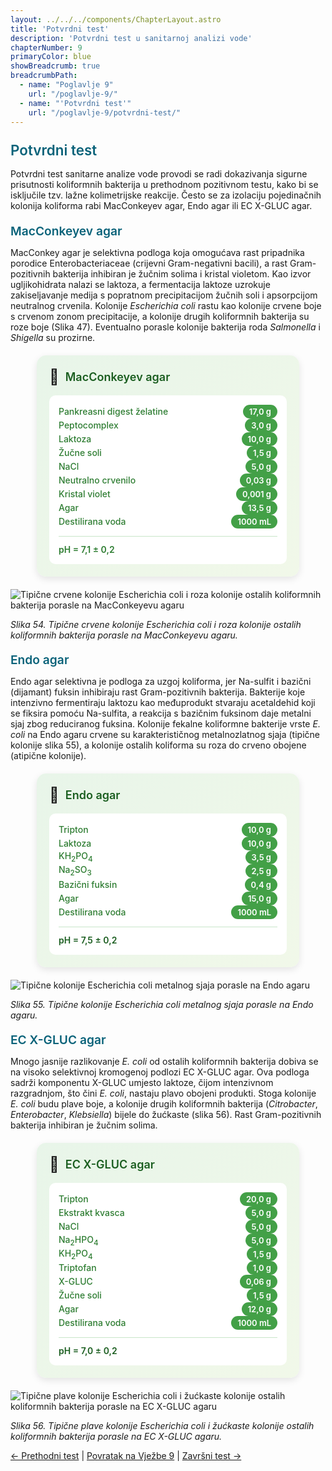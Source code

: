 ```yaml
---
layout: ../../../components/ChapterLayout.astro
title: 'Potvrdni test'
description: 'Potvrdni test u sanitarnoj analizi vode'
chapterNumber: 9
primaryColor: blue
showBreadcrumb: true
breadcrumbPath:
  - name: "Poglavlje 9"
    url: "/poglavlje-9/"
  - name: "'Potvrdni test'"
    url: "/poglavlje-9/potvrdni-test/"
---
```




<h3 style="color: #096279; font-size: 1.4rem; font-weight: 600; margin: 1.5rem 0 1rem 0;">Potvrdni test</h3>

Potvrdni test sanitarne analize vode provodi se radi dokazivanja sigurne prisutnosti koliformnih bakterija u prethodnom pozitivnom testu, kako bi se isključile tzv. lažne kolimetrijske reakcije. Često se za izolaciju pojedinačnih kolonija koliforma rabi MacConkeyev agar, Endo agar ili EC X-GLUC agar.

<h4 style="color: #096279; font-size: 1.2rem; font-weight: 600; margin: 1.2rem 0 0.8rem 0;">MacConkeyev agar</h4>

MacConkey agar je selektivna podloga koja omogućava rast pripadnika porodice Enterobacteriaceae (crijevni Gram-negativni bacili), a rast Gram-pozitivnih bakterija inhibiran je žučnim solima i kristal violetom. Kao izvor ugljikohidrata nalazi se laktoza, a fermentacija laktoze uzrokuje zakiseljavanje medija s popratnom precipitacijom žučnih soli i apsorpcijom neutralnog crvenila. Kolonije *Escherichia coli* rastu kao kolonije crvene boje s crvenom zonom precipitacije, a kolonije drugih koliformnih bakterija su roze boje (Slika 47). Eventualno porasle kolonije bakterija roda *Salmonella* i *Shigella* su prozirne.

<div style="max-width: 380px; background: linear-gradient(135deg, #e8f5e9 0%, #f1f8e9 100%); border-radius: 15px; padding: 20px; box-shadow: 0 4px 12px rgba(0,0,0,0.1); margin: 20px auto;">
  <div style="display: flex; align-items: center; margin-bottom: 15px;">
    <span style="font-size: 24px; margin-right: 10px;">🧫</span>
    <h3 style="margin: 0; color: #1b5e20; font-weight: 600; font-size: 18px;">MacConkeyev agar</h3>
  </div>
  <div style="background: white; border-radius: 10px; padding: 15px;">
    <div style="display: grid; grid-template-columns: minmax(0, 1fr) auto; gap: 8px 15px; align-items: center;">
      <span style="font-weight: 500; color: #2e7d32; font-size: 14px;">Pankreasni digest želatine</span>
      <span style="background: #43a047; color: white; padding: 3px 10px; border-radius: 15px; font-size: 13px; font-weight: 600;">17,0 g</span>
    </div>
    <div style="display: grid; grid-template-columns: minmax(0, 1fr) auto; gap: 8px 15px; align-items: center;">
      <span style="font-weight: 500; color: #2e7d32; font-size: 14px;">Peptocomplex</span>
      <span style="background: #43a047; color: white; padding: 3px 10px; border-radius: 15px; font-size: 13px; font-weight: 600;">3,0 g</span>
    </div>
    <div style="display: grid; grid-template-columns: minmax(0, 1fr) auto; gap: 8px 15px; align-items: center;">
      <span style="font-weight: 500; color: #2e7d32; font-size: 14px;">Laktoza</span>
      <span style="background: #43a047; color: white; padding: 3px 10px; border-radius: 15px; font-size: 13px; font-weight: 600;">10,0 g</span>
    </div>
    <div style="display: grid; grid-template-columns: minmax(0, 1fr) auto; gap: 8px 15px; align-items: center;">
      <span style="font-weight: 500; color: #2e7d32; font-size: 14px;">Žučne soli</span>
      <span style="background: #43a047; color: white; padding: 3px 10px; border-radius: 15px; font-size: 13px; font-weight: 600;">1,5 g</span>
    </div>
    <div style="display: grid; grid-template-columns: minmax(0, 1fr) auto; gap: 8px 15px; align-items: center;">
      <span style="font-weight: 500; color: #2e7d32; font-size: 14px;">NaCl</span>
      <span style="background: #43a047; color: white; padding: 3px 10px; border-radius: 15px; font-size: 13px; font-weight: 600;">5,0 g</span>
    </div>
    <div style="display: grid; grid-template-columns: minmax(0, 1fr) auto; gap: 8px 15px; align-items: center;">
      <span style="font-weight: 500; color: #2e7d32; font-size: 14px;">Neutralno crvenilo</span>
      <span style="background: #43a047; color: white; padding: 3px 10px; border-radius: 15px; font-size: 13px; font-weight: 600;">0,03 g</span>
    </div>
    <div style="display: grid; grid-template-columns: minmax(0, 1fr) auto; gap: 8px 15px; align-items: center;">
      <span style="font-weight: 500; color: #2e7d32; font-size: 14px;">Kristal violet</span>
      <span style="background: #43a047; color: white; padding: 3px 10px; border-radius: 15px; font-size: 13px; font-weight: 600;">0,001 g</span>
    </div>
    <div style="display: grid; grid-template-columns: minmax(0, 1fr) auto; gap: 8px 15px; align-items: center;">
      <span style="font-weight: 500; color: #2e7d32; font-size: 14px;">Agar</span>
      <span style="background: #43a047; color: white; padding: 3px 10px; border-radius: 15px; font-size: 13px; font-weight: 600;">13,5 g</span>
    </div>
    <div style="display: grid; grid-template-columns: minmax(0, 1fr) auto; gap: 8px 15px; align-items: center;">
      <span style="font-weight: 500; color: #2e7d32; font-size: 14px;">Destilirana voda</span>
      <span style="background: #43a047; color: white; padding: 3px 10px; border-radius: 15px; font-size: 13px; font-weight: 600;">1000 mL</span>
    </div>
    <div style="margin-top: 12px; padding-top: 12px; border-top: 1px solid #c8e6c9;">
      <span style="font-weight: 600; color: #2e7d32; font-size: 14px;">pH = 7,1 ± 0,2</span>
    </div>
  </div>
</div>

![Tipične crvene kolonije Escherichia coli i roza kolonije ostalih koliformnih bakterija porasle na MacConkeyevu agaru](/images/slika54.jpg)

*Slika 54. Tipične crvene kolonije Escherichia coli i roza kolonije ostalih koliformnih bakterija porasle na MacConkeyevu agaru.*

<h4 style="color: #096279; font-size: 1.2rem; font-weight: 600; margin: 1.2rem 0 0.8rem 0;">Endo agar</h4>

Endo agar selektivna je podloga za uzgoj koliforma, jer Na-sulfit i bazični (dijamant) fuksin inhibiraju rast Gram-pozitivnih bakterija. Bakterije koje intenzivno fermentiraju laktozu kao međuprodukt stvaraju acetaldehid koji se fiksira pomoću Na-sulfita, a reakcija s bazičnim fuksinom daje metalni sjaj zbog reduciranog fuksina. Kolonije fekalne koliformne bakterije vrste *E. coli* na Endo agaru crvene su karakterističnog metalnozlatnog sjaja (tipične kolonije slika 55), a kolonije ostalih koliforma su roza do crveno obojene (atipične kolonije).

<div style="max-width: 380px; background: linear-gradient(135deg, #e8f5e9 0%, #f1f8e9 100%); border-radius: 15px; padding: 20px; box-shadow: 0 4px 12px rgba(0,0,0,0.1); margin: 20px auto;">
  <div style="display: flex; align-items: center; margin-bottom: 15px;">
    <span style="font-size: 24px; margin-right: 10px;">🧫</span>
    <h3 style="margin: 0; color: #1b5e20; font-weight: 600; font-size: 18px;">Endo agar</h3>
  </div>
  <div style="background: white; border-radius: 10px; padding: 15px;">
    <div style="display: grid; grid-template-columns: minmax(0, 1fr) auto; gap: 8px 15px; align-items: center;">
      <span style="font-weight: 500; color: #2e7d32; font-size: 14px;">Tripton</span>
      <span style="background: #43a047; color: white; padding: 3px 10px; border-radius: 15px; font-size: 13px; font-weight: 600;">10,0 g</span>
    </div>
    <div style="display: grid; grid-template-columns: minmax(0, 1fr) auto; gap: 8px 15px; align-items: center;">
      <span style="font-weight: 500; color: #2e7d32; font-size: 14px;">Laktoza</span>
      <span style="background: #43a047; color: white; padding: 3px 10px; border-radius: 15px; font-size: 13px; font-weight: 600;">10,0 g</span>
    </div>
    <div style="display: grid; grid-template-columns: minmax(0, 1fr) auto; gap: 8px 15px; align-items: center;">
      <span style="font-weight: 500; color: #2e7d32; font-size: 14px;">KH<sub>2</sub>PO<sub>4</sub></span>
      <span style="background: #43a047; color: white; padding: 3px 10px; border-radius: 15px; font-size: 13px; font-weight: 600;">3,5 g</span>
    </div>
    <div style="display: grid; grid-template-columns: minmax(0, 1fr) auto; gap: 8px 15px; align-items: center;">
      <span style="font-weight: 500; color: #2e7d32; font-size: 14px;">Na<sub>2</sub>SO<sub>3</sub></span>
      <span style="background: #43a047; color: white; padding: 3px 10px; border-radius: 15px; font-size: 13px; font-weight: 600;">2,5 g</span>
    </div>
    <div style="display: grid; grid-template-columns: minmax(0, 1fr) auto; gap: 8px 15px; align-items: center;">
      <span style="font-weight: 500; color: #2e7d32; font-size: 14px;">Bazični fuksin</span>
      <span style="background: #43a047; color: white; padding: 3px 10px; border-radius: 15px; font-size: 13px; font-weight: 600;">0,4 g</span>
    </div>
    <div style="display: grid; grid-template-columns: minmax(0, 1fr) auto; gap: 8px 15px; align-items: center;">
      <span style="font-weight: 500; color: #2e7d32; font-size: 14px;">Agar</span>
      <span style="background: #43a047; color: white; padding: 3px 10px; border-radius: 15px; font-size: 13px; font-weight: 600;">15,0 g</span>
    </div>
    <div style="display: grid; grid-template-columns: minmax(0, 1fr) auto; gap: 8px 15px; align-items: center;">
      <span style="font-weight: 500; color: #2e7d32; font-size: 14px;">Destilirana voda</span>
      <span style="background: #43a047; color: white; padding: 3px 10px; border-radius: 15px; font-size: 13px; font-weight: 600;">1000 mL</span>
    </div>
    <div style="margin-top: 12px; padding-top: 12px; border-top: 1px solid #c8e6c9;">
      <span style="font-weight: 600; color: #1b5e20; font-size: 14px;">pH = 7,5 ± 0,2</span>
    </div>
  </div>
</div>

![Tipične kolonije Escherichia coli metalnog sjaja porasle na Endo agaru](/images/slika55.jpg)

*Slika 55. Tipične kolonije Escherichia coli metalnog sjaja porasle na Endo agaru.*

<h4 style="color: #096279; font-size: 1.2rem; font-weight: 600; margin: 1.2rem 0 0.8rem 0;">EC X-GLUC agar</h4>

Mnogo jasnije razlikovanje *E. coli* od ostalih koliformnih bakterija dobiva se na visoko selektivnoj kromogenoj podlozi EC X-GLUC agar. Ova podloga sadrži komponentu X-GLUC umjesto laktoze, čijom intenzivnom razgradnjom, što čini *E. coli*, nastaju plavo obojeni produkti. Stoga kolonije *E. coli* budu plave boje, a kolonije drugih koliformnih bakterija (*Citrobacter*, *Enterobacter*, *Klebsiella*) bijele do žućkaste (slika 56). Rast Gram-pozitivnih bakterija inhibiran je žučnim solima.

<div style="max-width: 380px; background: linear-gradient(135deg, #e8f5e9 0%, #f1f8e9 100%); border-radius: 15px; padding: 20px; box-shadow: 0 4px 12px rgba(0,0,0,0.1); margin: 20px auto;">
  <div style="display: flex; align-items: center; margin-bottom: 15px;">
    <span style="font-size: 24px; margin-right: 10px;">🧫</span>
    <h3 style="margin: 0; color: #1b5e20; font-weight: 600; font-size: 18px;">EC X-GLUC agar</h3>
  </div>
  <div style="background: white; border-radius: 10px; padding: 15px;">
    <div style="display: grid; grid-template-columns: minmax(0, 1fr) auto; gap: 8px 15px; align-items: center;">
      <span style="font-weight: 500; color: #2e7d32; font-size: 14px;">Tripton</span>
      <span style="background: #43a047; color: white; padding: 3px 10px; border-radius: 15px; font-size: 13px; font-weight: 600;">20,0 g</span>
    </div>
    <div style="display: grid; grid-template-columns: minmax(0, 1fr) auto; gap: 8px 15px; align-items: center;">
      <span style="font-weight: 500; color: #2e7d32; font-size: 14px;">Ekstrakt kvasca</span>
      <span style="background: #43a047; color: white; padding: 3px 10px; border-radius: 15px; font-size: 13px; font-weight: 600;">5,0 g</span>
    </div>
    <div style="display: grid; grid-template-columns: minmax(0, 1fr) auto; gap: 8px 15px; align-items: center;">
      <span style="font-weight: 500; color: #2e7d32; font-size: 14px;">NaCl</span>
      <span style="background: #43a047; color: white; padding: 3px 10px; border-radius: 15px; font-size: 13px; font-weight: 600;">5,0 g</span>
    </div>
    <div style="display: grid; grid-template-columns: minmax(0, 1fr) auto; gap: 8px 15px; align-items: center;">
      <span style="font-weight: 500; color: #2e7d32; font-size: 14px;">Na<sub>2</sub>HPO<sub>4</sub></span>
      <span style="background: #43a047; color: white; padding: 3px 10px; border-radius: 15px; font-size: 13px; font-weight: 600;">5,0 g</span>
    </div>
    <div style="display: grid; grid-template-columns: minmax(0, 1fr) auto; gap: 8px 15px; align-items: center;">
      <span style="font-weight: 500; color: #2e7d32; font-size: 14px;">KH<sub>2</sub>PO<sub>4</sub></span>
      <span style="background: #43a047; color: white; padding: 3px 10px; border-radius: 15px; font-size: 13px; font-weight: 600;">1,5 g</span>
    </div>
    <div style="display: grid; grid-template-columns: minmax(0, 1fr) auto; gap: 8px 15px; align-items: center;">
      <span style="font-weight: 500; color: #2e7d32; font-size: 14px;">Triptofan</span>
      <span style="background: #43a047; color: white; padding: 3px 10px; border-radius: 15px; font-size: 13px; font-weight: 600;">1,0 g</span>
    </div>
    <div style="display: grid; grid-template-columns: minmax(0, 1fr) auto; gap: 8px 15px; align-items: center;">
      <span style="font-weight: 500; color: #2e7d32; font-size: 14px;">X-GLUC</span>
      <span style="background: #43a047; color: white; padding: 3px 10px; border-radius: 15px; font-size: 13px; font-weight: 600;">0,06 g</span>
    </div>
    <div style="display: grid; grid-template-columns: minmax(0, 1fr) auto; gap: 8px 15px; align-items: center;">
      <span style="font-weight: 500; color: #2e7d32; font-size: 14px;">Žučne soli</span>
      <span style="background: #43a047; color: white; padding: 3px 10px; border-radius: 15px; font-size: 13px; font-weight: 600;">1,5 g</span>
    </div>
    <div style="display: grid; grid-template-columns: minmax(0, 1fr) auto; gap: 8px 15px; align-items: center;">
      <span style="font-weight: 500; color: #2e7d32; font-size: 14px;">Agar</span>
      <span style="background: #43a047; color: white; padding: 3px 10px; border-radius: 15px; font-size: 13px; font-weight: 600;">12,0 g</span>
    </div>
    <div style="display: grid; grid-template-columns: minmax(0, 1fr) auto; gap: 8px 15px; align-items: center;">
      <span style="font-weight: 500; color: #2e7d32; font-size: 14px;">Destilirana voda</span>
      <span style="background: #43a047; color: white; padding: 3px 10px; border-radius: 15px; font-size: 13px; font-weight: 600;">1000 mL</span>
    </div>
    <div style="margin-top: 12px; padding-top: 12px; border-top: 1px solid #c8e6c9;">
      <span style="font-weight: 600; color: #1b5e20; font-size: 14px;">pH = 7,0 ± 0,2</span>
    </div>
  </div>
</div>

![Tipične plave kolonije Escherichia coli i žućkaste kolonije ostalih koliformnih bakterija porasle na EC X-GLUC agaru](/images/slika56.jpg)

*Slika 56. Tipične plave kolonije Escherichia coli i žućkaste kolonije ostalih koliformnih bakterija porasle na EC X-GLUC agaru.*



[← Prethodni test](/poglavlje-9/prethodni-test) | [Povratak na Vježbe 9](/poglavlje-9/vjezba-9) | [Završni test →](/poglavlje-9/zavrsni-test)